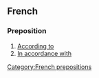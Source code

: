 ==French==
===Preposition===
# [[According to]]
# [[In accordance with]]
[[Category:French prepositions]]